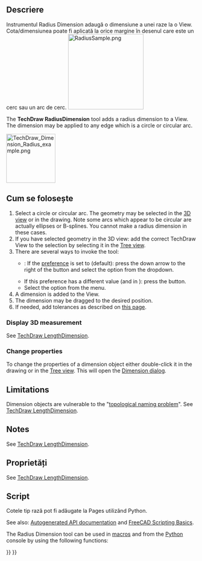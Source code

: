 <languages/>

{{Docnav
|[[TechDraw_VerticalDimension|VerticalDimension]]
|[[TechDraw_DiameterDimension|DiameterDimension]]
|[[TechDraw_Workbench|TechDraw]]
|IconL=TechDraw_VerticalDimension.svg
|IconR=TechDraw_DiameterDimension.svg
|IconC=Workbench_TechDraw.svg
}}

<div class="mw-translate-fuzzy">
{{GuiCommand|Name=TechDraw  Dimension Radius|Workbenches=[[TechDraw_Workbench|TechDraw]]|MenuLocation=TechDraw → Dimension Radius|Shortcut=|SeeAlso=}}
</div>

<span id="Description"></span>
==Descriere==
Instrumentul Radius Dimension adaugă o dimensiune a unei raze la o View. Cota/dimensiunea poate fi aplicată la orice margine în desenul care este un cerc sau un arc de cerc.
[[File:RadiusSample.png|200px|center]]

The '''TechDraw RadiusDimension''' tool adds a radius dimension to a View. The dimension may be applied to any edge which is a circle or circular arc.

[[Image:TechDraw_Dimension_Radius_example.png|130px]]
{{Caption|Measuring a circle, indicating the radius}}

<span id="Usage"></span>
==Cum se folosește==

# Select a circle or circular arc. The geometry may be selected in the [[3D_view|3D view]] or in the drawing. Note some arcs which appear to be circular are actually ellipses or B-splines. You cannot make a radius dimension in these cases.
# If you have selected geometry in the 3D view: add the correct TechDraw View to the selection by selecting it in the [[Tree_view|Tree view]].
# There are several ways to invoke the tool:
#* {{Version|1.0}}: If the {{MenuCommand|Dimensioning tools}} [[TechDraw_Preferences#Dimensions|preference]] is set to {{Value|Single tool}} (default): press the down arrow to the right of the {{Button|[[Image:TechDraw_Dimension.svg||x16px]][[Image:Toolbar_flyout_arrow.svg|x16px]]}} button and select the {{MenuCommand|[[Image:TechDraw_RadiusDimension.svg|16px]] Insert Radius Dimension}} option from the dropdown.
#* If this preference has a different value (and in {{VersionMinus|0.21}}): press the {{Button|[[Image:TechDraw_RadiusDimension.svg|16px]] [[TechDraw_RadiusDimension|Insert Radius Dimension]]}} button.
#* Select the {{MenuCommand|TechDraw → Dimensions → [[Image:TechDraw_RadiusDimension.svg|16px]] Insert Radius Dimension}} option from the menu.
# A dimension is added to the View.
# The dimension may be dragged to the desired position.
# If needed, add tolerances as described on [[TechDraw_Geometric_dimensioning_and_tolerancing#Tolerances|this page]].

===Display 3D measurement===

See [[TechDraw_LengthDimension#Display_3D_measurement|TechDraw LengthDimension]].

===Change properties===

To change the properties of a dimension object either double-click it in the drawing or in the [[Tree_view|Tree view]]. This will open the [[TechDraw_LengthDimension#Dimension_dialog|Dimension dialog]].

== Limitations ==

Dimension objects are vulnerable to the "[[Topological_naming_problem|topological naming problem]]". See [[TechDraw_LengthDimension|TechDraw LengthDimension]].

==Notes==

See [[TechDraw_LengthDimension#Notes|TechDraw LengthDimension]].

<span id="Properties"></span>
==Proprietăți==

See [[TechDraw_LengthDimension#Properties|TechDraw LengthDimension]].

<span id="Scripting"></span>
==Script==
Cotele tip rază pot fi adăugate la Pages utilizând Python.

See also: [https://freecad.github.io/SourceDoc/ Autogenerated API documentation] and [[FreeCAD_Scripting_Basics|FreeCAD Scripting Basics]].

The Radius Dimension tool can be used in [[Macros|macros]] and from the [[Python|Python]] console by using the following functions:

{{Code|code=
dim1 = FreeCAD.ActiveDocument.addObject("TechDraw::DrawViewDimension", "Dimension")
dim1.Type = "Radius"
dim1.References2D=[(view1, "Edge1")]
page.addView(dim1)
}}


{{Docnav
|[[TechDraw_VerticalDimension|VerticalDimension]]
|[[TechDraw_DiameterDimension|DiameterDimension]]
|[[TechDraw_Workbench|TechDraw]]
|IconL=TechDraw_VerticalDimension.svg
|IconR=TechDraw_DiameterDimension.svg
|IconC=Workbench_TechDraw.svg
}}

{{TechDraw Tools navi{{#translation:}}}}
{{Userdocnavi{{#translation:}}}}